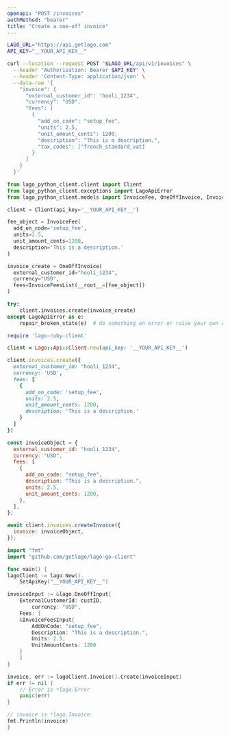 ```yaml
---
openapi: "POST /invoices"
authMethod: "bearer"
title: "Create a one-off invoice"
---
```


<RequestExample>

```bash cURL
LAGO_URL="https://api.getlago.com"
API_KEY="__YOUR_API_KEY__"

curl --location --request POST "$LAGO_URL/api/v1/invoices" \
  --header "Authorization: Bearer $API_KEY" \
  --header 'Content-Type: application/json' \
  --data-raw '{
    "invoice": {
      "external_customer_id": "hooli_1234",
      "currency": "USD",
      "fees": [
        {
          "add_on_code": "setup_fee",
          "units": 2.5,
          "unit_amount_cents": 1200,
          "description": "This is a description.",
          "tax_codes": ["french_standard_vat]
        }
      ]
    }
  }'
```

```python Python
from lago_python_client.client import Client
from lago_python_client.exceptions import LagoApiError
from lago_python_client.models import InvoiceFee, OneOffInvoice, InvoiceFeesList

client = Client(api_key='__YOUR_API_KEY__')

fee_object = InvoiceFee(
  add_on_code='setup_fee',
  units=2.5,
  unit_amount_cents=1200,
  description='This is a description.'
)

invoice_create = OneOffInvoice(
  external_customer_id="hooli_1234",
  currency="USD",
  fees=InvoiceFeesList(__root__=[fee_object])
)

try:
    client.invoices.create(invoice_create)
except LagoApiError as e:
    repair_broken_state(e)  # do something on error or raise your own exception
```

```ruby Ruby
require 'lago-ruby-client'

client = Lago::Api::Client.new(api_key: '__YOUR_API_KEY__')

client.invoices.create({
  external_customer_id: "hooli_1234",
  currency: 'USD',
  fees: [
    {
      add_on_code: 'setup_fee',
      units: 2.5,
      unit_amount_cents: 1200,
      description: 'This is a description.'
    }
  ]
})
```

```js Javascript
const invoiceObject = {
  external_customer_id: "hooli_1234",
  currency: "USD",
  fees: [
    {
      add_on_code: "setup_fee",
      description: "This is a description.",
      units: 2.5,
      unit_amount_cents: 1200,
    },
  ],
};

await client.invoices.createInvoice({
  invoice: invoiceObject,
});
```

```go Go
import "fmt"
import "github.com/getlago/lago-go-client"

func main() {
lagoClient := lago.New().
    SetApiKey("__YOUR_API_KEY__")

invoiceInput := &lago.OneOffInput{
    ExternalCustomerId: custID,
        currency: "USD",
    Fees: [
    &InvoiceFeesInput{
        AddOnCode: "setup_fee",
        Description: "This is a description.",
        Units: 2.5,
        UnitAmountCents: 1200
    }
    ]
}

invoice, err := lagoClient.Invoice().Create(invoiceInput)
if err != nil {
    // Error is *lago.Error
    panic(err)
}

// invoice is *lago.Invoice
fmt.Println(invoice)
}
```

</RequestExample>
